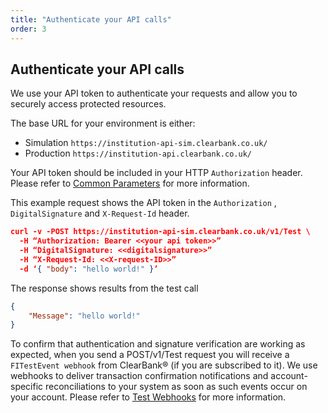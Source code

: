 ```yaml
---
title: "Authenticate your API calls"
order: 3
---
```


## Authenticate your API calls

We use your API token to authenticate your requests and allow you to securely access protected resources.

The base URL for your environment is either:
- Simulation `https://institution-api-sim.clearbank.co.uk/`
- Production `https://institution-api.clearbank.co.uk/`

Your API token should be included in your HTTP `Authorization` header. Please refer to [Common Parameters](#common-parameters]) for more information.

This example request shows the API token in the `Authorization` , `DigitalSignature` and `X-Request-Id` header.

``` json
curl -v -POST https://institution-api-sim.clearbank.co.uk/v1/Test \
  -H “Authorization: Bearer <<your api token>>”
  -H “DigitalSignature: <<digitalsignature>>”
  -H “X-Request-Id: <<X-request-ID>>”      
  -d ‘{ "body": "hello world!" }’      
```

The response shows results from the test call
``` json
{
	"Message": "hello world!"
}
```

To confirm that authentication and signature verification are working as expected, when you send a POST/v1/Test request you will receive a `FITestEvent webhook` from ClearBank® (if you are subscribed to it).
We use webhooks to deliver transaction confirmation notifications and account-specific reconciliations to your system as soon as such events occur on your account. Please refer to [Test Webhooks](/docs/webhooks/) for more information.
